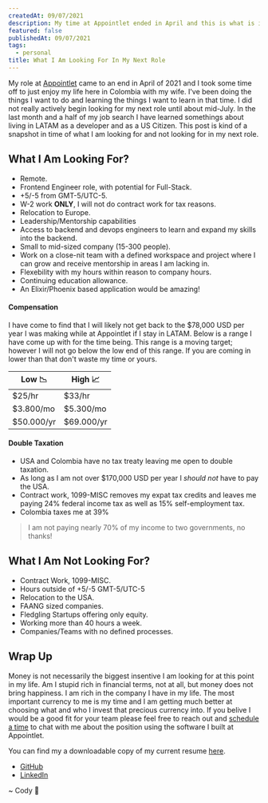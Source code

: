 ```yaml
---
createdAt: 09/07/2021
description: My time at Appointlet ended in April and this is what is important for me in my second role in the industry and what I am looking for.
featured: false
publishedAt: 09/07/2021
tags:
  - personal
title: What I Am Looking For In My Next Role
---
```



My role at [Appointlet](https://appointlet.com) came to an end in April of 2021 and I took some time off to just enjoy my life here in Colombia with my wife. I've been doing the things I want to do and learning the things I want to learn in that time. I did not really actively begin looking for my next role until about mid-July. In the last month and a half of my job search I have learned somethings about living in LATAM as a developer and as a US Citizen. This post is kind of a snapshot in time of what I am looking for and not looking for in my next role.

## What I Am Looking For?

- Remote.
- Frontend Engineer role, with potential for Full-Stack.
- +5/-5 from GMT-5/UTC-5.
- W-2 work **ONLY**, I will not do contract work for tax reasons.
- Relocation to Europe.
- Leadership/Mentorship capabilities
- Access to backend and devops engineers to learn and expand my skills into the backend.
- Small to mid-sized company (15-300 people).
- Work on a close-nit team with a defined workspace and project where I can grow and receive mentorship in areas I am lacking in.
- Flexebility with my hours within reason to company hours.
- Continuing education allowance.
- An Elixir/Phoenix based application would be amazing!

#### Compensation

I have come to find that I will likely not get back to the $78,000 USD per year I was making while at Appointlet if I stay in LATAM. Below is a range I have come up with for the time being. This range is a moving target; however I will not go below the low end of this range. If you are coming in lower than that don't waste my time or yours.

| Low 📉     | High 📈    |
| ---------- | ---------- |
| $25/hr     | $33/hr     |
| $3.800/mo  | $5.300/mo  |
| $50.000/yr | $69.000/yr |

#### Double Taxation

- USA and Colombia have no tax treaty leaving me open to double taxation.
- As long as I am not over $170,000 USD per year I _should not_ have to pay the USA.
- Contract work, 1099-MISC removes my expat tax credits and leaves me paying 24% federal income tax as well as 15% self-employment tax.
- Colombia taxes me at 39%

> I am not paying nearly 70% of my income to two governments, no thanks!

## What I Am Not Looking For?

- Contract Work, 1099-MISC.
- Hours outside of +5/-5 GMT-5/UTC-5
- Relocation to the USA.
- FAANG sized companies.
- Fledgling Startups offering only equity.
- Working more than 40 hours a week.
- Companies/Teams with no defined processes.

## Wrap Up

Money is not necessarily the biggest insentive I am looking for at this point in my life. Am I stupid rich in financial terms, not at all, but money does not bring happiness. I am rich in the company I have in my life. The most important currency to me is my time and I am getting much better at choosing what and who I invest that precious currency into. If you belive I would be a good fit for your team please feel free to reach out and [schedule a time](https://appt.link/cody-brunner-dev) to chat with me about the position using the software I built at Appointlet.

You can find my a downloadable copy of my current resume [here](https://codybrunner.dev/resume_28_02_2021.pdf).

- [GitHub](https://github.com/rockchalkwushock)
- [LinkedIn](https://www.linkedin.com/in/cody-brunner)

<Signature>~ Cody 🚀</Signature>
